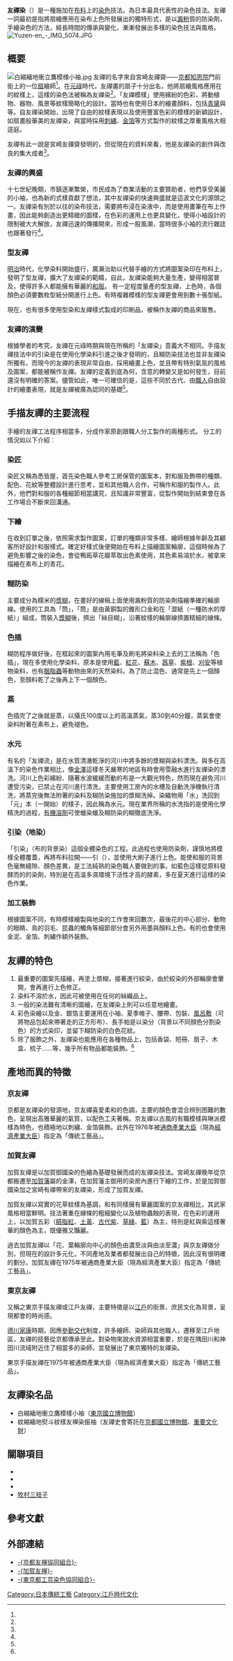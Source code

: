 '''友禪染'''（{{jpn|j=友禅|hg=ゆうぜん|rm=yūzen|f=y}}）是一種施加在[[布料|布料]]上的[[印染|染色]]技法。為日本最具代表性的染色技法。友禪一詞最初是指{{tsl|ja|宮崎友禅斎|宮崎友禪齋}}將扇繪應用在染布上色所發展出的獨特形式，是以[[澱粉|澱粉]]質的防染劑，手繪染色的方法，經長時間的傳承與變化，漸漸發展出多樣的染色技法與風格。
[[File:Yuzen-en_-_IMG_5074.JPG|right]]

== 概要 ==
[[File:白縮緬地衝立鷹模様小袖.jpg|thumb]]
友禪的名字來自宮崎友禪齋——[[京都|京都]][[知恩院|知恩院]]門前街上的一位[[扇|扇]]繪師<ref name="浮世絵備考"/>。在[[元祿|元祿]]時代，友禪畫的扇子十分出名，他將扇繪風格應用在{{tsl|ja|小袖|小袖}}的紋樣上，這樣的染色法被稱為友禪染<ref name="日本衣服史"/>。「友禪模樣」使用繽紛的色彩，將動植物、器物、風景等紋樣簡略化的設計。當時也有使用日本的繪畫顏料，包括[[蓼藍|青黛]]與{{tsl|ja|艶紅|艷紅}}等。自友禪染開始，出現了自由的紋樣表現以及使用豐富色彩的模樣的新穎設計，如扇畫般華美的友禪染，與當時採用[[刺繡|刺繡]]、[[金箔|金箔]]等方式製作的紋樣之厚重風格大相逕庭。

友禪有此一說是宮崎友禪齋發明的，但從現在的資料來看，他是友禪染的創作與改良的集大成者<ref name="江戸モードの誕生—文様の流行とスター絵師"/>。

===友禪的興盛===
十七世紀晚期，市鎮逐漸繁榮，市民成為了商業活動的主要贊助者，他們享受美麗的小袖，也為新的式樣貢獻了想法，其中友禪染的快速興盛就是這波文化的源頭之一。友禪染有別於以往的染布技法，需要將布浸在染液中，而是使用畫筆在布上作畫，因此能夠創造出更精緻的圖樣，在色彩的運用上也更具變化，使得小袖設計的限制被大大解放，友禪迅速的傳播開來，形成一股風潮，當時很多小袖的流行雜誌也跟著發行<ref name="multiple"/>。

===型友禪===
[[明治|明治]]時代，化學染料開始盛行，廣瀨治助以{{tsl|ja|型紙|型紙}}代替手繪的方式將圖案染印在布料上，發明了型友禪，擴大了友禪染的範疇，自此，友禪染能夠大量生產，變得相當普及，使得許多人都能擁有華麗的[[和服|和服]]。
有一定程度量產的型友禪，上色時，各個顏色必須要數枚型紙分開進行上色。有時複雜模樣的型友禪更會用到數十張型紙。

現在，也有很多使用型染和友禪樣式製成的印刷品，被稱作友禪的商品來販售。

===友禪的演變===
根據學者的考究，友禪在元祿時期與現在所稱的「友禪染」意義大不相同。手描友禪技法中的引染是在使用化學染料引進之後才發明的，且糊防染技法也並非友禪染所獨有。而現今的友禪的表現非常自由，採用繪畫上色，並且帶有特別氣氛的風格及圖案，都能被稱作友禪。友禪的定義到底為何，含意的轉變又是如何發生，目前還沒有明確的答案。儘管如此，唯一可確信的是，這些不同於古代、由[[職人|職人]]自由設計的繪畫表現，就是友禪被廣為認同的基礎<ref name="multiple"/>。

== 手描友禪的主要流程 ==
手繪的友禪工法程序相當多，分成作家原創跟職人分工製作的兩種形式。
分工的情況如以下介紹︰
=== 染匠 ===
染匠又稱為悉皆屋，首先染色職人參考工房保管的圖案本，對和服及飾帶的種類、配色、花紋等整體設計進行思考，並和其他職人合作，可稱作和服的製作人。此外，他們對和服的各種細節相當講究，且知識非常豐富，從製作開始到結束會在各工作場合不斷來回溝通。

=== 下繪 ===
在收到訂單之後，依照需求製作圖案，訂單的種類非常多樣、繪師根據年齡及其顧客所好設計和服樣式。確定好樣式後便開始在布料上描繪圖案輪廓，這個時候為了避免影響之後的染色，會從鴨跖草花瓣萃取出色素使用，其色素易溶於水，被拿來描繪在素布上的青花。

=== 糊防染 ===
主要成分為糯米的[[漿糊|漿糊]]，在畫好的線稿上面使用澱粉質的防染劑描繪準確的輪廓線。使用的工具為「筒」，「筒」是由黃銅製的錐形口金和在「澀紙（一種防水的厚紙）」組成，筒裝入[[漿糊|漿糊]]後，擠出「絲目糊」，沿著紋樣的輪廓線擠置精細的線條。

=== 色插 ===
糊防程序做好後，在框起來的圖案內用毛筆及刷毛將染料染上去的工法稱為「色插」，現在多使用化學染料，原本是使用[[蓼藍|藍]]、[[紅花|紅花]]、[[苏木_(植物)|蘇木]]、[[茜草属|茜草]]、[[紫根|紫根]]、[[刈安|刈安]]等植物染料，也有[[胭脂蟲|胭脂蟲]]等動物由來的天然染料。為了防止混色、通常是先上一個顏色，至顏料乾了之後再上下一個顏色。

=== 蒸 ===
色插完了之後就是蒸，以攝氏100度以上的高溫蒸氣，蒸30到40分鐘，蒸氣會使染料附著在素布上，避免褪色。

=== 水元 ===
有名的「友禪流」是在水質清澈乾淨的河川中將多餘的漿糊與染料漂洗。與多在高溫下的染色作業相比，像[[金澤|金澤]]這樣冬天嚴寒的地區有時會用雪融水進行友禪染的漂洗。河川上色彩繽紛、隨著水波緩緩而動的布是一大觀光特色，然而現在避免河川遭受污染，已禁止在河川進行清洗，主要使用工房內的水槽及自動洗淨機執行清洗，將蒸完後無法附著的染料及糊防染施加的漿糊洗掉。染織物用「水」洗回到「元」本（一開始）的樣子，因此稱為水元。現在業界所稱的水洗指的是使用化學精洗的過程，[[有機溶劑|有機溶劑]]可使蠟染蠟及糊防染的糊徹底洗淨。

=== 引染（地染） ===
「引染」（布的背景染）這個全體染色的工程。此過程也使用防染劑，謹慎地將模樣全體覆蓋，再將布料拉開——引（{{lang-ja|ひき}}），並使用大刷子進行上色。能使和服的背景色毫無縫隙、顏色差異，是工法純熟的染色職人要做到的事。如藍色這樣從原料發酵而的的染劑，特別是在高溫多濕環境下活性才高的酵素，多在夏天進行這樣的染色作業。

=== 加工裝飾 ===
根據圖案不同，有時模樣繪製與地染的工作會來回數次，最後花的中心部分、動物的眼睛、鳥的羽毛、昆蟲的觸角等細節部分會另外用墨與顏料上色。有的也會使用金泥、金箔、刺繡作額外裝飾。

== 友禪的特色==
# 最重要的圖案先描繪，再塗上漿糊，接著進行絞染，由於絞染的外部輪廓會暈開，會再進行上色修正。
# 染料不溶於水，因此可被使用在任何的絲織品上。
# 一般的染法難有清晰的圖繪，在友禪染上則可以任意地繪畫。
# 彩色染繪以及金、銀箔主要運用在小袖、夏季帷子、腰帶、包裝、[[風呂敷|風呂敷]]（可將物品包起來帶著走的正方形布）、長手帕是以染分（背景以不同顏色分割染色）的方式染印，並留下糊防染的白色花紋。
# 除了服飾之外，友禪染也能應用在各種物品上，包括香袋、短冊、扇子、木盒、梳子……等，幾乎所有物品都能裝飾。<ref name="multiple"/>

== 產地而異的特徵 ==
=== 京友禪 ===
京都是友禪染的發源地，京友禪喜愛柔和的色調，主要的顏色會混合辨別困難的數色，呈現出高雅華麗的氣質，以配色工夫著稱。京友禪以古風的有職模樣與琳派模樣為特色，也積極地以刺繡、金箔裝飾。此外在1976年被[[通商產業大臣|通商產業大臣]]（現為[[經濟產業大臣|經濟產業大臣]]）指定為「傳統工藝品」。

=== 加賀友禪 ===
加賀友禪是以加賀御國染的色繪為基礎發展而成的友禪染技法。宮崎友禪晚年從京都搬遷至[[加賀藩|加賀藩]]屬的金澤，在加賀藩主御用的染房內進行下繪的工作，於是加賀御國染加之宮崎有禪帶來的友禪染，形成了加賀友禪。

加賀友禪以寫實的花草紋樣為基調，和有同樣擁有華麗圖案的京友禪相比，其武家風格相當鮮明。技法著重在線條的粗細變化以及植物蟲蝕的表現，在色彩的運用上，以加賀五彩（[[臙脂紅|臙脂紅]]、[[土黃|土黃]]、[[古代紫|古代紫]]、[[草綠|草綠]]、[[藍|藍]]）為主，特別是紅與紫這樣奢華的顏色為主，既優雅又豔麗。

過去加賀友禪以「花、葉輪廓向中心的顏色由濃至淡與由淡至濃」與京友禪做分別，但現在的設計多元化，不同產地及業者都發展出自己的特徵，因此沒有很明確的劃分。加賀友禪在1975年被通商產業大臣（現為經濟產業大臣）指定為「傳統工藝品」。

=== 東京友禪 ===
又稱之東京手描友禪或江戶友禪，主要特徵是以[[江戶|江戶]]的街景、庶民文化為背景，呈現都會的時尚感。

[[德川家康|德川家康]]時期，因應[[參勤交代|參勤交代]]制度，許多繪師、染師與其他職人，遷移至江戶地區，友禪的技藝從京都傳承至此。對染物來說水資源相當重要，於是在隅田川和神田川流域附近住了相當多的染師，並發展出了東京獨特的友禪染。

東京手描友禪在1975年被通商產業大臣（現為經濟產業大臣）指定為「傳統工藝品」。

== 友禪染名品 ==
* 白縮緬地衝立鷹模樣小袖（[[東京國立博物館|東京國立博物館]]）
* 紋縮緬地熨斗紋樣友禅染振袖（友禪史會寄託在[[京都國立博物館|京都國立博物館]]、[[重要文化財|重要文化財]]）

== 關聯項目 ==
* {{tsl|ja|友禅|友禪}}
* {{tsl|ja|宮崎友禅斎|宮崎友禪齋}}
* {{tsl|ja|京友禅|京友禪}}
* [[牧村三枝子|牧村三枝子]]

== 參考文獻 ==
{{reflist|2|refs=
*<ref name="浮世絵備考">{{cite book |author = {{lang|ja|梅本鐘太郎}} |script-title = ja:浮世絵備考 |year = 明治31年（1898年） |publisher = 東陽堂 |location =  |isbn =  |pages = 12}}</ref>
*<ref name="日本衣服史">{{cite book |author = {{lang|ja|増田美子編著}} |script-title = ja:日本衣服史 |year = 2010年 |publisher = 吉川弘文館 |location =  |isbn =  |pages = 245-246}}</ref>
*<ref name="江戸モードの誕生—文様の流行とスター絵師">{{cite book |author = {{lang|ja|丸山伸彦}} |script-title = ja:江戸モードの誕生—文様の流行とスター絵師 |year = 2010年 |publisher = 吉川弘文館 |location =  |isbn =  |pages = 245-246}}</ref>
*<ref name="multiple">{{cite book |author = Ishimura, Hayao |title = Robes of elegance : Japanese kimonos of the 16th-20th centuries |year = 1988年 |publisher = Raleigh : North Carolina Museum of Art |location =  |isbn = 0-88259-955-0  |pages = }}</ref>
}}

== 外部連結 ==
{{Commons Category|Yūzen}}
* [http://dm06.cside.jp/~s06471-1/ -{京都友禅協同組合}-] {{Wayback|url=http://dm06.cside.jp/~s06471-1/ |date=20210119090520 }}{{ja icon}}
* [http://www.kagayuzen.or.jp/ -{加賀友禅}-]{{Wayback|url=http://www.kagayuzen.or.jp/ |date=20170202042927 }}{{ja icon}}
* [http://www.tokyotegakiyuzen.or.jp/ -{東京都工芸染色協同組合}-]{{Wayback|url=http://www.tokyotegakiyuzen.or.jp/ |date=20161017002532 }}{{ja icon}}

[[Category:日本傳統工藝|Category:日本傳統工藝]]
[[Category:江戶時代文化|Category:江戶時代文化]]